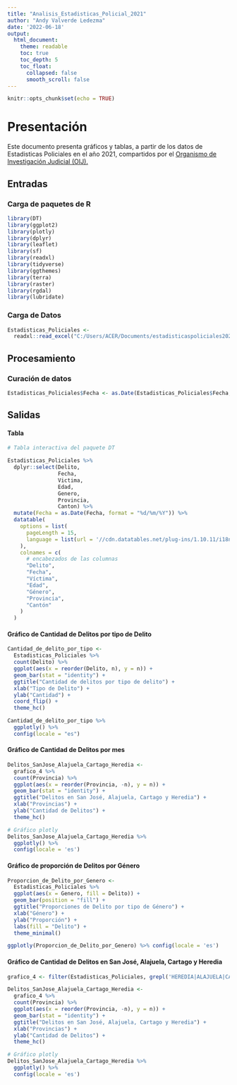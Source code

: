 ---
title: "Analisis_Estadisticas_Policial_2021"
author: "Andy Valverde Ledezma"
date: '2022-06-18'
output:
  html_document:
    theme: readable    
    toc: true
    toc_depth: 5
    toc_float:
      collapsed: false
      smooth_scroll: false
---

```{r setup, include=FALSE}
knitr::opts_chunk$set(echo = TRUE)
```

# Presentación
Este documento presenta gráficos y tablas, a partir de los datos de Estadisticas Policiales en el año 2021, compartidos por el [Organismo de Investigación Judicial (OIJ).](https://sitiooij.poder-judicial.go.cr/index.php/ayuda/servicios-policiales/servicios-a-organizaciones/indice-de-transparencia-del-sector-publico-costarricense/datos-abiertos)

## Entradas
### Carga de paquetes de R

```{r carga de paquetes, message=FALSE}
library(DT)
library(ggplot2)
library(plotly)
library(dplyr)
library(leaflet)
library(sf)
library(readxl)
library(tidyverse)
library(ggthemes)
library(terra)
library(raster)
library(rgdal)
library(lubridate)
```

### Carga de Datos

```{r, message=FALSE}
Estadisticas_Policiales <- 
  readxl::read_excel("C:/Users/ACER/Documents/estadisticaspoliciales2021.xls")
```

## Procesamiento
### Curación de datos

```{r, message=FALSE}
Estadisticas_Policiales$Fecha <- as.Date(Estadisticas_Policiales$Fecha, format = "%Y-%m-%d")
```


## Salidas
#### Tabla

```{r, message=FALSE}
# Tabla interactiva del paquete DT

Estadisticas_Policiales %>%
  dplyr::select(Delito,
                Fecha,
                Victima,
                Edad,
                Genero,
                Provincia,
                Canton) %>%
  mutate(Fecha = as.Date(Fecha, format = "%d/%m/%Y")) %>%
  datatable(
    options = list(
      pageLength = 15,
      language = list(url = '//cdn.datatables.net/plug-ins/1.10.11/i18n/Spanish.json')
    ),
    colnames = c(
      # encabezados de las columnas
      "Delito",
      "Fecha",
      "Víctima",
      "Edad",
      "Género",
      "Provincia",
      "Cantón"
    )
  )
```


#### Gráfico de Cantidad de Delitos por tipo de Delito

```{r}
Cantidad_de_delito_por_tipo <-
  Estadisticas_Policiales %>%
  count(Delito) %>%
  ggplot(aes(x = reorder(Delito, n), y = n)) +
  geom_bar(stat = "identity") +
  ggtitle("Cantidad de delitos por tipo de delito") +
  xlab("Tipo de Delito") +
  ylab("Cantidad") +
  coord_flip() +
  theme_hc()

Cantidad_de_delito_por_tipo %>%
  ggplotly() %>%
  config(locale = "es")
```

#### Gráfico de Cantidad de Delitos por mes

```{r}

Delitos_SanJose_Alajuela_Cartago_Heredia <-
  grafico_4 %>%
  count(Provincia) %>% 
  ggplot(aes(x = reorder(Provincia, -n), y = n)) +
  geom_bar(stat = "identity") +
  ggtitle("Delitos en San José, Alajuela, Cartago y Heredia") +
  xlab("Provincias") +
  ylab("Cantidad de Delitos") +
  theme_hc() 

# Gráfico plotly
Delitos_SanJose_Alajuela_Cartago_Heredia %>%
  ggplotly() %>% 
  config(locale = 'es') 
```

#### Gráfico de proporción de Delitos por Género

```{r}
Proporcion_de_Delito_por_Genero <-
  Estadisticas_Policiales %>%
  ggplot(aes(x = Genero, fill = Delito)) +
  geom_bar(position = "fill") +
  ggtitle("Proporciones de Delito por tipo de Género") +
  xlab("Género") +
  ylab("Proporción") +
  labs(fill = "Delito") +
  theme_minimal()

ggplotly(Proporcion_de_Delito_por_Genero) %>% config(locale = 'es')
```

#### Gráfico de Cantidad de Delitos en San José, Alajuela, Cartago y Heredia 

```{r}
grafico_4 <- filter(Estadisticas_Policiales, grepl('HEREDIA|ALAJUELA|CARTAGO|SAN JOSE', Provincia))

Delitos_SanJose_Alajuela_Cartago_Heredia <-
  grafico_4 %>%
  count(Provincia) %>% 
  ggplot(aes(x = reorder(Provincia, -n), y = n)) +
  geom_bar(stat = "identity") +
  ggtitle("Delitos en San José, Alajuela, Cartago y Heredia") +
  xlab("Provincias") +
  ylab("Cantidad de Delitos") +
  theme_hc() 

# Gráfico plotly
Delitos_SanJose_Alajuela_Cartago_Heredia %>%
  ggplotly() %>% 
  config(locale = 'es') 
```

